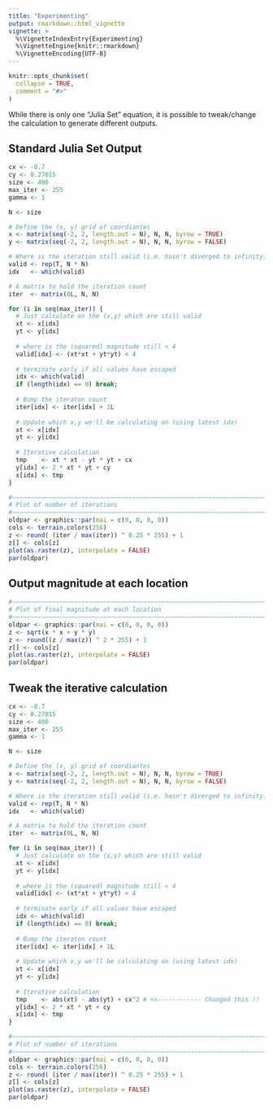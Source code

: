 ```yaml
---
title: "Experimenting"
output: rmarkdown::html_vignette
vignette: >
  %\VignetteIndexEntry{Experimenting}
  %\VignetteEngine{knitr::rmarkdown}
  %\VignetteEncoding{UTF-8}
---
```


```r
knitr::opts_chunk$set(
  collapse = TRUE,
  comment = "#>"
)
```

While there is only one "Julia Set" equation, it is possible to tweak/change
the calculation to generate different outputs.

## Standard Julia Set Output

```r
cx <- -0.7
cy <- 0.27015
size <- 400
max_iter <- 255
gamma <- 1

N <- size

# Define the (x, y) grid of coordiantes
x <- matrix(seq(-2, 2, length.out = N), N, N, byrow = TRUE)
y <- matrix(seq(-2, 2, length.out = N), N, N, byrow = FALSE)

# Where is the iteration still valid (i.e. hasn't diverged to infinity)
valid <- rep(T, N * N)
idx   <- which(valid)

# A matrix to hold the iteration count
iter  <- matrix(0L, N, N)

for (i in seq(max_iter)) {
  # Just calculate on the (x,y) which are still valid
  xt <- x[idx]
  yt <- y[idx]
  
  # where is the (squared) magnitude still < 4    
  valid[idx] <- (xt*xt + yt*yt) < 4
  
  # terminate early if all values have escaped
  idx <- which(valid)
  if (length(idx) == 0) break;
  
  # Bump the iteraton count
  iter[idx] <- iter[idx] + 1L
  
  # Update which x,y we'll be calculating on (using latest idx)
  xt <- x[idx]
  yt <- y[idx]
  
  # Iterative calculation
  tmp    <- xt * xt - yt * yt + cx 
  y[idx] <- 2 * xt * yt + cy       
  x[idx] <- tmp
}

#~~~~~~~~~~~~~~~~~~~~~~~~~~~~~~~~~~~~~~~~~~~~~~~~~~~~~~~~~~~~~~~~~~~~~~~~~~~~
# Plot of number of iterations
#~~~~~~~~~~~~~~~~~~~~~~~~~~~~~~~~~~~~~~~~~~~~~~~~~~~~~~~~~~~~~~~~~~~~~~~~~~~~
oldpar <- graphics::par(mai = c(0, 0, 0, 0))
cols <- terrain.colors(256) 
z <- round( (iter / max(iter)) ^ 0.25 * 255) + 1
z[] <- cols[z]
plot(as.raster(z), interpolate = FALSE)
par(oldpar)
```

## Output magnitude at each location

```r
#~~~~~~~~~~~~~~~~~~~~~~~~~~~~~~~~~~~~~~~~~~~~~~~~~~~~~~~~~~~~~~~~~~~~~~~~~~~~~
# Plot of final magnitude at each location
#~~~~~~~~~~~~~~~~~~~~~~~~~~~~~~~~~~~~~~~~~~~~~~~~~~~~~~~~~~~~~~~~~~~~~~~~~~~~~
oldpar <- graphics::par(mai = c(0, 0, 0, 0))
z <- sqrt(x * x + y * y)
z <- round((z / max(z)) ^ 2 * 255) + 1
z[] <- cols[z]
plot(as.raster(z), interpolate = FALSE)
par(oldpar)
```


## Tweak the iterative calculation

```r
cx <- -0.7
cy <- 0.27015
size <- 400
max_iter <- 255
gamma <- 1

N <- size

# Define the (x, y) grid of coordiantes
x <- matrix(seq(-2, 2, length.out = N), N, N, byrow = TRUE)
y <- matrix(seq(-2, 2, length.out = N), N, N, byrow = FALSE)

# Where is the iteration still valid (i.e. hasn't diverged to infinity)
valid <- rep(T, N * N)
idx   <- which(valid)

# A matrix to hold the iteration count
iter  <- matrix(0L, N, N)

for (i in seq(max_iter)) {
  # Just calculate on the (x,y) which are still valid
  xt <- x[idx]
  yt <- y[idx]
  
  # where is the (squared) magnitude still < 4    
  valid[idx] <- (xt*xt + yt*yt) < 4
  
  # terminate early if all values have escaped
  idx <- which(valid)
  if (length(idx) == 0) break;
  
  # Bump the iteraton count
  iter[idx] <- iter[idx] + 1L
  
  # Update which x,y we'll be calculating on (using latest idx)
  xt <- x[idx]
  yt <- y[idx]
  
  # Iterative calculation
  tmp    <- abs(xt) - abs(yt) + cx^2 # <<------------ Changed this !!
  y[idx] <- 2 * xt * yt + cy       
  x[idx] <- tmp
}

#~~~~~~~~~~~~~~~~~~~~~~~~~~~~~~~~~~~~~~~~~~~~~~~~~~~~~~~~~~~~~~~~~~~~~~~~~~~~
# Plot of number of iterations
#~~~~~~~~~~~~~~~~~~~~~~~~~~~~~~~~~~~~~~~~~~~~~~~~~~~~~~~~~~~~~~~~~~~~~~~~~~~~
oldpar <- graphics::par(mai = c(0, 0, 0, 0))
cols <- terrain.colors(256) 
z <- round( (iter / max(iter)) ^ 0.25 * 255) + 1
z[] <- cols[z]
plot(as.raster(z), interpolate = FALSE)
par(oldpar)
```